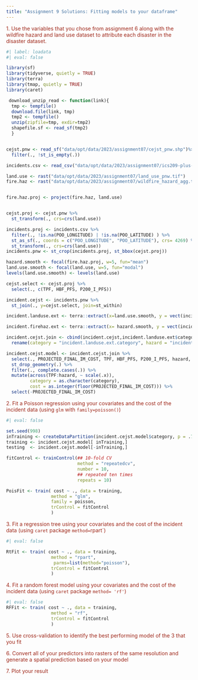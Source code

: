```yaml
---
title: "Assignment 9 Solutions: Fitting models to your dataframe"
---
```


<span style="color:#9F281A;">1. Use the variables that you chose from assignment 6 along with the wildfire hazard and land use dataset to attribute each disaster in the disaster dataset.</span>


```r
#| label: loadata
#| eval: false

library(sf)
library(tidyverse, quietly = TRUE)
library(terra)
library(tmap, quietly = TRUE)
library(caret)

 download_unzip_read <- function(link){
  tmp <- tempfile()
  download.file(link, tmp)
  tmp2 <- tempfile()
  unzip(zipfile=tmp, exdir=tmp2)
  shapefile.sf <- read_sf(tmp2)
  }


cejst.pnw <- read_sf("data/opt/data/2023/assignment07/cejst_pnw.shp")%>% 
  filter(., !st_is_empty(.))

incidents.csv <- read_csv("data/opt/data/2023/assignment07/ics209-plus-wf_incidents_1999to2020.csv")

land.use <- rast("data/opt/data/2023/assignment07/land_use_pnw.tif")
fire.haz <- rast("data/opt/data/2023/assignment07/wildfire_hazard_agg.tif")


fire.haz.proj <- project(fire.haz, land.use)


cejst.proj <- cejst.pnw %>% 
  st_transform(., crs=crs(land.use))

incidents.proj <- incidents.csv %>% 
  filter(., !is.na(POO_LONGITUDE) | !is.na(POO_LATITUDE) ) %>% 
  st_as_sf(., coords = c("POO_LONGITUDE", "POO_LATITUDE"), crs= 4269) %>% 
  st_transform(., crs=crs(land.use))
incidents.pnw <- st_crop(incidents.proj, st_bbox(cejst.proj))

hazard.smooth <- focal(fire.haz.proj, w=5, fun="mean")
land.use.smooth <- focal(land.use, w=5, fun="modal")
levels(land.use.smooth) <- levels(land.use)

cejst.select <- cejst.proj %>% 
  select(., c(TPF, HBF_PFS, P200_I_PFS))

incident.cejst <- incidents.pnw %>% 
  st_join(., y=cejst.select, join=st_within) 

incident.landuse.ext <- terra::extract(x=land.use.smooth, y = vect(incident.cejst), fun="modal", na.rm=TRUE)

incident.firehaz.ext <- terra::extract(x= hazard.smooth, y = vect(incident.cejst), fun="mean", na.rm=TRUE)

incident.cejst.join <- cbind(incident.cejst,incident.landuse.ext$category, incident.firehaz.ext$focal_mean) %>% 
  rename(category = "incident.landuse.ext.category", hazard = "incident.firehaz.ext.focal_mean")

incident.cejst.model <- incident.cejst.join %>% 
  select(., PROJECTED_FINAL_IM_COST, TPF, HBF_PFS, P200_I_PFS, hazard, category,) %>% 
  st_drop_geometry(.) %>% 
  filter(., complete.cases(.)) %>% 
  mutate(across(TPF:hazard, ~ scale(.x)),
         category = as.character(category),
         cost = as.integer(floor(PROJECTED_FINAL_IM_COST))) %>% 
  select(-PROJECTED_FINAL_IM_COST)
```


<span style="color:#9F281A;">2. Fit a Poisson regression using your covariates and the cost of the incident data (using `glm` with `family=poisson()`)</span>
```r
#| eval: false

set.seed(998)
inTraining <- createDataPartition(incident.cejst.model$category, p = .75, list = FALSE)
training <- incident.cejst.model[ inTraining,]
testing  <- incident.cejst.model[-inTraining,]

fitControl <- trainControl(## 10-fold CV
                           method = "repeatedcv",
                           number = 10,
                           ## repeated ten times
                           repeats = 10)

PoisFit <- train( cost ~ ., data = training, 
                 method = "glm", 
                 family = poisson,
                 trControl = fitControl
                 )
```


<span style="color:#9F281A;">3. Fit a regression tree using your covariates and the cost of the incident data (using `caret` package `method=`rpart`)</span>

```r
#| eval: false

RtFit <- train( cost ~ ., data = training, 
                 method = "rpart",
                  parms=list(method="poisson"),
                 trControl = fitControl
                 )

```

<span style="color:#9F281A;">4. Fit a random forest model using your covariates and the cost of the incident data (using `caret` package `method= 'rf'`)</span>
```r
#| eval: false
RFFit <- train( cost ~ ., data = training, 
                 method = "rf",
                 trControl = fitControl
                 )

```


<span style="color:#9F281A;">5. Use cross-validation to identify the best performing model of the 3 that you fit</span>

<span style="color:#9F281A;">6. Convert all of your predictors into rasters of the same resolution and generate a spatial prediction based on your model</span>

<span style="color:#9F281A;">7. Plot your result</span>

